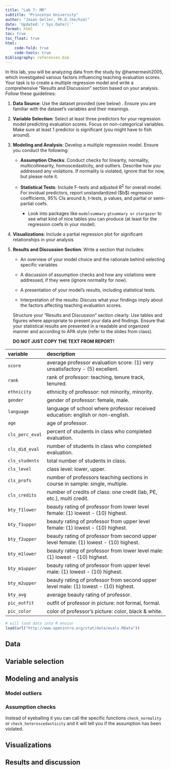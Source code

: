 ```yaml
---
title: "Lab 7: MR"
subtitle: "Princeton University"
author: "Jason Geller, Ph.D.(he/him)"
date: 'Updated:`r Sys.Date()`'
format: html
toc: true
toc_float: true
html:
    code-fold: true
    code-tools: true
bibliography: references.bib
---
```


In this lab, you will be analyzing data from the study by @hamermesh2005, which investigated various factors influencing teaching evaluation scores. Your task is to create a multiple regression model and write a comprehensive "Results and Discussion" section based on your analysis. Follow these guidelines:

1.  **Data Source**: Use the dataset provided (see below) . Ensure you are familiar with the dataset's variables and their meanings.

2.  **Variable Selection**: Select at least three predictors for your regression model predicting evaluation scores. Focus on non-categorical variables. Make sure at least 1 predictor is significant (you might have to fish around).

3.  **Modeling and Analysis**: Develop a multiple regression model. Ensure you conduct the following:

    -   **Assumption Checks**: Conduct checks for linearity, normality, multicollinearity, homoscedasticity, and outliers. Describe how you addressed any violations. If normality is violated, ignore that for now, but please note it.

    -   **Statistical Tests**: Include F-tests and adjusted $R^2$ for overall model. For invidual predictors, report unstandardized (\$b\$) regression coefficients, 95% CIs around $b$, t-tests, p values, and partial or semi-partial coefs.

        -   Look into packages like `modelsummary` `gtsummary or` `stargazer` to see what kind of nice tables you can produce (at least for the regression coefs in your model).

4.  **Visualizations**: Include a partial regression plot for significant relationships in your analysis

5.  **Results and Discussion Section**: Write a section that includes:

    -   An overview of your model choice and the rationale behind selecting specific variables

    -   A discussion of assumption checks and how any violations were addressed, if they were (ignore normality for now).

    -   A presentation of your model's results, including statistical tests.

    -   Interpretation of the results: Discuss what your findings imply about the factors affecting teaching evaluation scores.

    Structure your "Results and Discussion" section clearly. Use tables and figures where appropriate to present your data and findings. Ensure that your statistical results are presented in a readable and organized manner and according to APA style (refer to the slides from class).

    **DO NOT JUST COPY THE TEXT FROM REPORT!**

| variable        | description                                                                           |
|:---------------|:-------------------------------------------------------|
| `score`         | average professor evaluation score: (1) very unsatisfactory - (5) excellent.          |
| `rank`          | rank of professor: teaching, tenure track, tenured.                                   |
| `ethnicity`     | ethnicity of professor: not minority, minority.                                       |
| `gender`        | gender of professor: female, male.                                                    |
| `language`      | language of school where professor received education: english or non-english.        |
| `age`           | age of professor.                                                                     |
| `cls_perc_eval` | percent of students in class who completed evaluation.                                |
| `cls_did_eval`  | number of students in class who completed evaluation.                                 |
| `cls_students`  | total number of students in class.                                                    |
| `cls_level`     | class level: lower, upper.                                                            |
| `cls_profs`     | number of professors teaching sections in course in sample: single, multiple.         |
| `cls_credits`   | number of credits of class: one credit (lab, PE, etc.), multi credit.                 |
| `bty_f1lower`   | beauty rating of professor from lower level female: (1) lowest - (10) highest.        |
| `bty_f1upper`   | beauty rating of professor from upper level female: (1) lowest - (10) highest.        |
| `bty_f2upper`   | beauty rating of professor from second upper level female: (1) lowest - (10) highest. |
| `bty_m1lower`   | beauty rating of professor from lower level male: (1) lowest - (10) highest.          |
| `bty_m1upper`   | beauty rating of professor from upper level male: (1) lowest - (10) highest.          |
| `bty_m2upper`   | beauty rating of professor from second upper level male: (1) lowest - (10) highest.   |
| `bty_avg`       | average beauty rating of professor.                                                   |
| `pic_outfit`    | outfit of professor in picture: not formal, formal.                                   |
| `pic_color`     | color of professor's picture: color, black & white.                                   |

```r
# will load data into R envior
load(url("http://www.openintro.org/stat/data/evals.RData"))

```

## Data 

## Variable selection

## Modeling and analysis

### Model outliers

### Assumption checks

::: callout-tip
Instead of eyeballing it you can call the specific functions `check_normality` or `check_heteroscedasticity` and it will tell you if the assumption has been violated.
:::

## Visualizations

## Results and discussion
